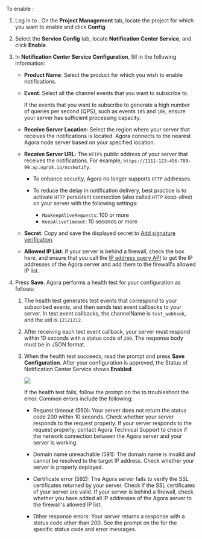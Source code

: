 

To enable <Vg k="NCS_LONG" />:

1. Log in to [<Vg k="CONSOLE" />](https://console.agora.io/projects). On the **Project Management** tab, locate the project for which you want to enable <Vg k="NCS_LONG" /> and click **Config**.

1. Select the **Service Config** tab, locate **Notification Center Service**, and click **Enable**.

1. In **Notification Center Service Configuration**, fill in the following information:
    * **Product Name**: Select the product for which you wish to enable notifications.
    * **Event**: Select all the channel events that you want to subscribe to.

        If the events that you want to subscribe to generate a high number of queries per second (QPS), such as events `105` and `106`, ensure your server has sufficient processing capacity.

    * **Receive Server Location**: Select the region where your server that receives the notifications is located. Agora connects to the nearest Agora node server based on your specified location.

    * **Receive Server URL**: The `HTTPS` public address of your server that receives the notifications. For example, `https://1111-123-456-789-99.ap.ngrok.io/ncsNotify`.

        * To enhance security, Agora <Vg k="NCS_LONG" /> no longer supports `HTTP` addresses.
        * To reduce the delay in notification delivery, best practice is to activate `HTTP` persistent connection (also called `HTTP` keep-alive) on your server with the following settings:

            * `MaxKeepAliveRequests`: 100 or more
            * `KeepAliveTimeout`: 10 seconds or more

    * **Secret**: Copy and save the displayed secret to [Add signature verification](#add-signature-verification).
    
    * **Allowed IP List**: If your server is behind a firewall, check the box here, and ensure that you call the [IP address query API](#ip-address-query-api) to get the IP addresses of the Agora <Vg k="NCS_LONG" /> server and add them to the firewall's allowed IP list.

1. Press **Save**. Agora performs a health test for your configuration as follows:

    1. The <Vg k="NCS_LONG" /> health test generates test events that correspond to your subscribed events, and then sends test event callbacks to your server. In test event callbacks, the channelName is `test_webhook`, and the uid is `12121212`.

    1. After receiving each test event callback, your server must respond within 10 seconds with a status code of `200`. The response body must be in JSON format.

    1. When the <Vg k="NCS_LONG" /> health test succeeds, read the prompt and press **Save <Vg k="NCS_LONG" /> Configuration**. After your configuration is approved, the Status of Notification Center Service shows **Enabled**.

        ![](\images\notification-center-service\ncs-config-notification.png)       

        If the <Vg k="NCS_LONG" /> health test fails, follow the prompt on the <Vg k="CONSOLE" /> to troubleshoot the error. Common errors include the following:

        * Request timeout (590): Your server does not return the status code 200 within 10 seconds. Check whether your server responds to the request properly. If your server responds to the request properly, contact Agora Technical Support to check if the network connection between the Agora <Vg k="NCS_LONG" /> server and your server is working.

        * Domain name unreachable (591): The domain name is invalid and cannot be resolved to the target IP address. Check whether your server is properly deployed.

        * Certificate error (592): The Agora <Vg k="NCS_LONG" /> server fails to verify the SSL certificates returned by your server. Check if the SSL certificates of your server are valid. If your server is behind a firewall, check whether you have added all IP addresses of the Agora <Vg k="NCS_LONG" /> server to the firewall's allowed IP list.

        * Other response errors: Your server returns a response with a status code other than 200. See the prompt on the <Vg k="CONSOLE" /> for the specific status code and error messages.
